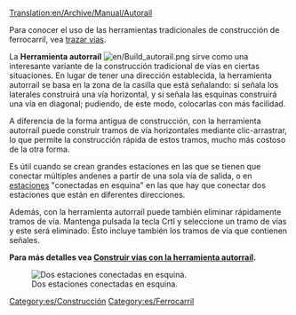 [[Translation:en/Archive/Manual/Autorail]]


Para conocer el uso de las herramientas tradicionales de construcción de ferrocarril, vea [[es/Trazar vías|trazar vías]].

La '''Herramienta autorraíl''' [[File:en/Build autorail.png]] sirve como una interesante variante de la construcción tradicional de vías en ciertas situaciones. En lugar de tener una dirección establecida, la herramienta autorraíl se basa en la zona de la casilla que está señalando: si señala los laterales construirá una vía horizontal, y si señala las esquinas construirá una vía en diagonal; pudiendo, de este modo, colocarlas con más facilidad.

A diferencia de la forma antigua de construcción, con la herramienta autorraíl puede construir tramos de vía horizontales mediante clic-arrastrar, lo que permite la construcción rápida de estos tramos, mucho más costoso de la otra forma.

Es útil cuando se crean grandes estaciones en las que se tienen que conectar múltiples andenes a partir de una sola vía de salida, o en [[es/Manual/Estaciones de tren|estaciones]] "conectadas en esquina" en las que hay que conectar dos estaciones que están en diferentes direcciones.

Además, con la herramienta autorraíl puede también eliminar rápidamente tramos de vía. Mantenga pulsada la tecla Crtl y seleccione un tramo de vías y este será eliminado. Esto incluye también los tramos de vía que contienen señales.

'''Para más detalles vea [[es/Manual/Construir vías#Con la herramienta Autorraíl|Construir vías con la herramienta autorraíl]].'''

[[File:en/Corner station.png|center|frame|Dos estaciones conectadas en esquina.]]

[[Category:es/Construcción]]
[[Category:es/Ferrocarril]]